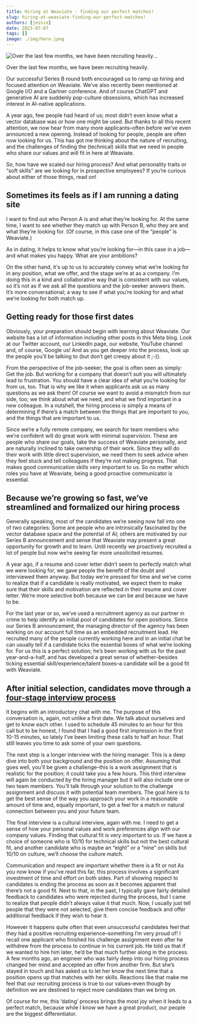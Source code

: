 ```yaml
---
title: Hiring at Weaviate - finding our perfect matches!
slug: hiring-at-weaviate-finding-our-perfect-matches!
authors: [jessie]
date: 2023-07-07
tags: []
image: ./img/hero.jpeg
---
```

![Over the last few months, we have been recruiting heavily...](./img/hero.jpeg)

<!-- truncate -->

Over the last few months, we have been recruiting heavily.

Our successful Series B round both encouraged us to ramp up hiring and focused attention on Weaviate. We’ve also recently been mentioned at Google I/O and a Gartner conference. And of course ChatGPT and generative AI are suddenly pop-culture obsessions, which has increased interest in AI-native applications.

A year ago, few people had heard of us; most didn’t even know what a vector database was or how one might be used. But thanks to all this recent attention, we now hear from many more applicants–often before we’ve even announced a new opening. Instead of looking for people, people are often now looking for us. This has got me thinking about the nature of recruiting, and the challenges of finding the (technical) skills that we need in people who share our values and will fit in here at Weaviate.

So, how have we scaled our hiring  process? And what personality traits or “soft skills” are we looking for in prospective employees? If you’re curious about either of those things, read on!


## Sometimes its feels as if I am running a dating site

I want to find out who Person A is and what they’re looking for. At the same time, I want to see whether they match up with Person B, who they are and what they’re looking for. (Of course, in this case one of the “people” is Weaviate.)

As in dating, it helps to know what you’re looking for—in this case in a job—and what makes you happy. What are your ambitions?

On the other hand, it's up to us to accurately convey what we’re looking for in any position, what we offer, and the stage we’re at as a company. I’m doing this in a kind and collaborative way that is consistent with our values, so it’s not as if we ask all the questions and the job-seeker answers them. It’s more conversational; a way to see if what you’re looking for and what we’re looking for both match up.


## Getting ready for those first dates

Obviously, your preparation should begin with learning about Weaviate. Our website has a lot of information including other posts in this Meta blog. Look at our Twitter account, our LinkedIn page, our website, YouTube channel and, of course, Google us! And as you get deeper into the process, look up the people you’ll be talking to (but don’t get creepy about it ;-)).

From the perspective of the job-seeker, the goal is often seen as simply: Get the job. But working for a company that doesn’t suit you will ultimately lead to frustration. You  should have a clear idea of what you’re looking for from us, too. That is why we like it when applicants ask us as many questions as we ask them! Of course we want to avoid a mismatch from our side, too; we think about what we need, and what we find important in a new colleague. In a nutshell, the hiring process is simply a means of determining if there’s a match between the things that are important to you, and the things that are important to us.

Since we’re a fully remote company, we search for team members who we’re confident will do great work with minimal supervision. These are people who share our goals, take the success of Weaviate personally, and are naturally inclined to take ownership of their work. Since they will do their work with little direct supervision, we need them to seek advice when they feel stuck and tell colleagues if they’re not making progress. That  makes good communication skills very important to us. So no matter which roles you have at Weaviate, being a good proactive communicator is essential.


## Because we’re growing so fast, we’ve streamlined and formalized our hiring process

Generally speaking, most of the candidates we’re seeing now fall into one of two categories: Some are people who are intrinsically fascinated by the vector database space and the potential of AI; others are motivated by our Series B announcement and sense that Weaviate may present a great opportunity for growth and to learn. Until recently we proactively recruited a lot of people but now we’re seeing far more unsolicited resumes.

A year ago, if a resume and cover letter didn’t seem to perfectly match what we were looking for, we gave people the benefit of the doubt and interviewed them anyway. But today we’re pressed for time and we’ve come to realize that if a candidate is really motivated, we expect them to make sure that their skills and motivation are reflected in their resume and cover letter. We’re more selective both because we can be and because we have to be.

For the last year or so, we’ve used a recruitment agency as our partner in crime to help identify an initial pool of candidates for open positions. Since our Series B announcement, the managing director of the agency has been working on our account full time as an embedded recruitment lead. He recruited many of the people currently working here and in an initial chat he can usually tell if a candidate ticks the essential boxes of what we’re looking for. For us this is a perfect solution; he’s been working with us for the past year-and-a-half, and has developed a great sense of whether–besides ticking essential skill/experience/talent boxes–a candidate will be a good fit with Weaviate.


## After initial selection, candidates move through a [four-stage interview process](https://weaviate.io/company/careers#interview-process)

It begins with an introductory chat with me. The purpose of this conversation is, again, not unlike a first date. We talk about ourselves and get to know each other. I used to schedule 45 minutes to an hour for this call but to be honest, I found that I had a good first impression in the first 10-15 minutes, so lately I’ve been limiting these calls to half an hour. That still leaves you time to ask some of your own questions.

The next step is a longer interview with the hiring manager. This is a deep dive into both your background and the position on offer.  Assuming that goes well, you’ll be given a challenge–this is a work assignment that is realistic for the position; it could take you a few hours. This third interview will again be conducted by the hiring manager but it will also include one or two team members. You’ll talk through your solution to the challenge assignment and discuss it with potential team members. The goal here is to get the best sense of the way you approach your work in a reasonable amount of time and, equally important, to get a feel for a match or natural connection between you and your future team.

The final interview is a cultural interview, again with me. I need to get a sense of how your personal values and work preferences align with our company values. Finding that cultural fit is very important to us. If we have a choice of someone who is 10/10 for technical skills but not the best cultural fit, and another candidate who is maybe an “eight” or a “nine” on skills but 10/10 on culture, we’ll choose the culture match.

Communication and respect are important whether there is a fit or not
As you now know if you’ve read this far, this process involves a significant investment of time and effort on both sides. Part of showing respect to candidates is ending the process as soon as it becomes apparent that there’s not a good fit. Next to that, in the past, I typically gave fairly detailed feedback to candidates who were rejected during the process, but I came to realize that people didn’t always value it that much. Now, I usually just tell people that they were not selected, give them concise feedback and offer additional feedback if they wish to hear it.

However it happens quite often that even unsuccessful candidates feel that they had a positive recruiting experience–something I’m very proud of! I recall one applicant who finished his challenge assignment even after he withdrew from the process to continue in his current job. He told us that if we wanted to hire him later, he’d be that much further along in the process. A few months ago, an engineer who was fairly deep into our hiring process changed her mind and accepted an offer from another firm. But she’s stayed in touch and has asked us to let her know the next time that a position opens up that matches with her skills. Reactions like that make me feel that our recruiting process is true to our values–even though by definition we are destined to reject more candidates than we bring on.

Of course for me, this ‘dating’ process brings the most joy when it leads to a perfect match, because while I know we have a great product, our people are the biggest differentiator.



<StayConnected />
